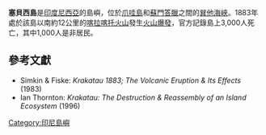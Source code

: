 '''塞貝西島'''是[[印度尼西亞|印度尼西亞]]的島嶼，位於[[爪哇島|爪哇島]]和[[蘇門答臘|蘇門答臘]]之間的[[巽他海峽|巽他海峽]]。1883年處於該島以南約12公里的[[喀拉喀托火山|喀拉喀托火山]]發生[[1883年喀拉喀托火山爆發|火山爆發]]，官方記錄島上3,000人死亡，其中1,000人是非居民。

==參考文獻==
* Simkin & Fiske: ''Krakatau 1883; The Volcanic Eruption & Its Effects'' (1983)
* Ian Thornton: ''Krakatau: The Destruction & Reassembly of an Island Ecosystem'' (1996)

[[Category:印尼島嶼|Category:印尼島嶼]]

{{Indonesia-stub}}